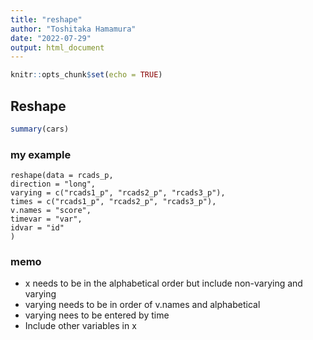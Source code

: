 ```yaml
---
title: "reshape"
author: "Toshitaka Hamamura"
date: "2022-07-29"
output: html_document
---
```


```r
knitr::opts_chunk$set(echo = TRUE)
```

## Reshape
```r
summary(cars)
```

### my example
```
reshape(data = rcads_p,
direction = "long",
varying = c("rcads1_p", "rcads2_p", "rcads3_p"),
times = c("rcads1_p", "rcads2_p", "rcads3_p"),
v.names = "score",
timevar = "var",
idvar = "id"
)
```

### memo
- x needs to be in the alphabetical order but include non-varying and varying
- varying needs to be in order of v.names and alphabetical
- varying nees to be entered by time
- Include other variables in x